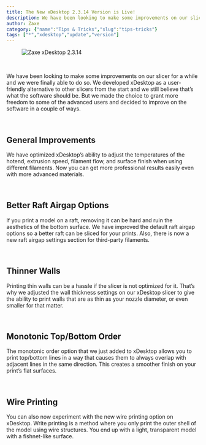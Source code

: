```yaml
---
title: The New xDesktop 2.3.14 Version is Live!
description: We have been looking to make some improvements on our slicer for a while and we were finally able to do so. We developed xDesktop as a user-friendly alternative to other slicers from the start and we still believe that’s what the software should be. But we made the choice to grant more freedom to some of the advanced users and decided to improve on the software in a couple of ways.
author: Zaxe
category: {"name":"Tips & Tricks","slug":"tips-tricks"}
tags: ["*","xdesktop","update","version"]
---
```


<Aligned>

<figure className="w-full flex justify-center items-center">
<img className="w-full h-full max-w-md rounded-xl overflow-hidden shadow-xl" alt="Zaxe xDesktop 2.3.14" src="https://cdn.zaxe.com/knowledge-base/posts/the-new-xdesktop-2-3-14-version-is-live/img/thumbnail-zaxe-xdesktop-update-2-3-14.webp"/>
</figure>

<br/>

We have been looking to make some improvements on our slicer for a while and we were finally able to do so. We developed xDesktop as a user-friendly alternative to other slicers from the start and we still believe that’s what the software should be. But we made the choice to grant more freedom to some of the advanced users and decided to improve on the software in a couple of ways.

<br/>

## General Improvements

We have optimized xDesktop’s ability to adjust the temperatures of the hotend, extrusion speed, filament flow, and surface finish when using different filaments. Now you can get more professional results easily even with more advanced materials.

<br/>

## Better Raft Airgap Options

If you print a model on a raft, removing it can be hard and ruin the aesthetics of the bottom surface. We have improved the default raft airgap options so a better raft can be sliced for your prints. Also, there is now a new raft airgap settings section for third-party filaments. 

<br/>

## Thinner Walls

Printing thin walls can be a hassle if the slicer is not optimized for it. That’s why we adjusted the wall thickness settings on our xDesktop slicer to give the ability to print walls that are as thin as your nozzle diameter, or even smaller for that matter. 

<br/>

## Monotonic Top/Bottom Order

The monotonic order option that we just added to xDesktop allows you to print top/bottom lines in a way that causes them to always overlap with adjacent lines in the same direction. This creates a smoother finish on your print’s flat surfaces.

<br/>

## Wire Printing 

You can also now experiment with the new wire printing option on xDesktop. Write printing is a method where you only print the outer shell of the model using wire structures. You end up with a light, transparent model with a fishnet-like surface.

</Aligned>


